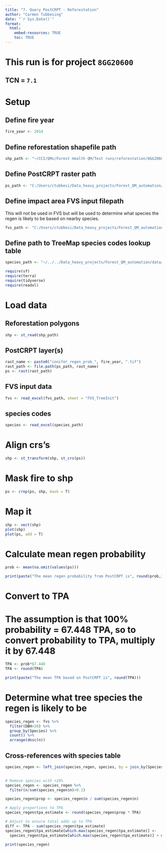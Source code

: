 ```yaml
---
title: "7. Query PostCRPT - Reforestation"
author: "Carmen Tubbesing"
date: "`r Sys.Date()`"
format: 
  html:
    embed-resources: TRUE
    toc: TRUE
---
```


# This run is for project `8GG20600`
## TCN = `7.1`

# Setup

## Define fire year
```r
fire_year <- 2014
```

## Define reforestation shapefile path
```r
shp_path <- "~/CCI/QMs/Forest Health QM/Test runs/reforestation/8GG20600/8GG20600_CloseoutShapefiles/8GG20600_7_1_20250417.shp"
```

## Define PostCRPT raster path
```r
ps_path <- "C:/Users/ctubbesi/Data_heavy_projects/Forest_QM_automation/data/PostCRPT/composite conifer regen prob"
```

## Define impact area FVS input filepath

This will not be used in FVS but will be used to determine what species the regen is likely to be based on nearby species.
```r
fvs_path <- "C:/Users/ctubbesi/Data_heavy_projects/Forest_QM_automation/FVS_input/FVS_input_IA_8GG20600_7_1_20250417.xlsx"
```


## Define path to TreeMap species codes lookup table
```r
species_path <- "~/../../Data_heavy_projects/Forest_QM_automation/data/TreeMap/species_codes.xlsx"
```


```r
require(sf)
require(terra)
require(tidyverse)
require(readxl)
```

# Load data

## Reforestation polygons
```r
shp <- st_read(shp_path)
```

## PostCRPT layer(s)
```r
rast_name <- paste0("conifer_regen_prob_", fire_year, ".tif")
rast_path <- file.path(ps_path, rast_name)
ps <- rast(rast_path)
```

## FVS input data
```r
fvs <- read_excel(fvs_path, sheet = "FVS_TreeInit")
```

## species codes
```r
species <- read_excel(species_path)
```


# Align crs's
```r
shp <- st_transform(shp, st_crs(ps))
```

# Mask fire to shp
```r
ps <- crop(ps, shp, mask = T)
```

# Map it
```r
shp <- vect(shp)
plot(shp)
plot(ps, add = T)
```

# Calculate mean regen probability
```r
prob <- mean(na.omit(values(ps)))
```

```r
print(paste("The mean regen probability from PostCRPT is", round(prob,3)))
```

# Convert to TPA

# The assumption is that 100% probability = 67.448 TPA, so to convert probability to TPA, multiply it by 67.448
```r
TPA <- prob*67.448
TPA <- round(TPA)
```

```r
print(paste("The mean TPA based on PostCRPT is", round(TPA)))
```

# Determine what tree species the regen is likely to be
```r
species_regen <- fvs %>% 
  filter(DBH>20) %>% 
  group_by(Species) %>% 
  count() %>% 
  arrange(desc(n))
```

## Cross-references with species table
```r
species_regen <- left_join(species_regen, species, by = join_by(Species==SPCD)) 
  
```

```r

# Remove species with <10%
species_regen <- species_regen %>% 
  filter(n/sum(species_regen$n)>0.1)

species_regen$prop <- species_regen$n / sum(species_regen$n)

# Apply proportions to TPA
species_regen$tpa_estimate <- round(species_regen$prop * TPA)

# Adjust to ensure total adds up to TPA
diff <- TPA - sum(species_regen$tpa_estimate)
species_regen$tpa_estimate[which.max(species_regen$tpa_estimate)] <-
  species_regen$tpa_estimate[which.max(species_regen$tpa_estimate)] + diff

print(species_regen)
```

